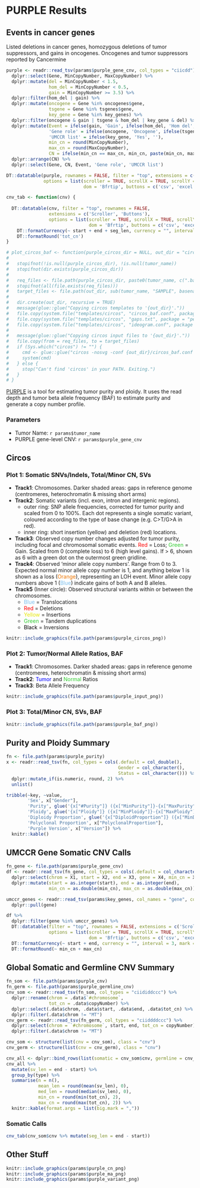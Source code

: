 # PURPLE Results

## Events in cancer genes

Listed deletions in cancer genes, homozygous deletions of tumor suppressors, and gains in oncogenes. Oncogenes and tumor suppressors reported by Cancermine

```r
purple <- readr::read_tsv(params$purple_gene_cnv, col_types = "ciicdd") %>%
  dplyr::select(Gene, MinCopyNumber, MaxCopyNumber) %>%
  dplyr::mutate(del = MinCopyNumber < 1.5,
                hom_del = MinCopyNumber < 0.5,
                gain = MinCopyNumber >= 3.5) %>%
  dplyr::filter(hom_del | gain) %>%
  dplyr::mutate(oncogene = Gene %in% oncogenes$gene,
                tsgene = Gene %in% tsgenes$gene,
                key_gene = Gene %in% key_genes) %>%
  dplyr::filter(oncogene & gain | tsgene & hom_del | key_gene & del) %>%
  dplyr::mutate(Event = ifelse(gain, 'Gain', ifelse(hom_del, 'Hom del', 'Del')),
                'Gene role' = ifelse(oncogene, 'Oncogene', ifelse(tsgene, 'Tumor suppressor', '')),
                'UMCCR list' = ifelse(key_gene, 'Yes', ''),
                min_cn = round(MinCopyNumber),
                max_cn = round(MaxCopyNumber),
                CN = ifelse(min_cn == max_cn, min_cn, paste(min_cn, max_cn, sep='-'))) %>%
  dplyr::arrange(CN) %>%
  dplyr::select(Gene, CN, Event, 'Gene role', 'UMCCR list')

DT::datatable(purple, rownames = FALSE, filter = "top", extensions = c('Scroller', 'Buttons'),
              options = list(scroller = TRUE, scrollX = TRUE, scrollY = 300,
                             dom = 'Bfrtip', buttons = c('csv', 'excel')))
```


```r
cnv_tab <- function(cnv) {
  
  DT::datatable(cnv, filter = "top", rownames = FALSE, 
                extensions = c('Scroller', 'Buttons'), 
                options = list(scroller = TRUE, scrollX = TRUE, scrollY = 300, 
                               dom = 'Bfrtip', buttons = c('csv', 'excel'))) %>% 
    DT::formatCurrency(~ start + end + seg_len, currency = "", interval = 3, mark = ",", digits = 0) %>% 
    DT::formatRound('tot_cn')
}

# plot_circos_baf <- function(purple_circos_dir = NULL, out_dir = "circos_baf", tumor_name = NULL) {
#   
#   stopifnot(!is.null(purple_circos_dir), !is.null(tumor_name))
#   stopifnot(dir.exists(purple_circos_dir))
#   
#   req_files <- file.path(purple_circos_dir, paste0(tumor_name, c(".baf.circos", ".cnv.circos", ".map.circos", ".link.circos")))
#   stopifnot(all(file.exists(req_files)))
#   target_files <- file.path(out_dir, sub(tumor_name, "SAMPLE", basename(req_files)))
#   
#   dir.create(out_dir, recursive = TRUE)
#   message(glue::glue("Copying circos templates to '{out_dir}'."))
#   file.copy(system.file("templates/circos", "circos_baf.conf", package = "pebbles"), out_dir, overwrite = TRUE)
#   file.copy(system.file("templates/circos", "gaps.txt", package = "pebbles"), out_dir, overwrite = TRUE)
#   file.copy(system.file("templates/circos", "ideogram.conf", package = "pebbles"), out_dir, overwrite = TRUE)
#   
#   message(glue::glue("Copying circos input files to '{out_dir}'."))
#   file.copy(from = req_files, to = target_files)
#   if (Sys.which("circos") != "") {
#     cmd <- glue::glue("circos -nosvg -conf {out_dir}/circos_baf.conf -outputdir {out_dir} -outputfile {tumor_name}_circos_baf.png")
#     system(cmd)
#   } else {
#     stop("Can't find 'circos' in your PATH. Exiting.")
#   }
# }
```


[PURPLE](https://github.com/hartwigmedical/hmftools/tree/master/purity-ploidy-estimator)
is a tool for estimating tumor purity and ploidy. It uses the read depth and 
tumor beta allele frequency (BAF) to estimate purity and generate a copy number profile.

### Parameters

* Tumor Name: ``r params$tumor_name``
* PURPLE gene-level CNV: ``r params$purple_gene_cnv``

## Circos

### Plot 1: Somatic SNVs/Indels, Total/Minor CN, SVs

* __Track1__: Chromosomes. Darker shaded areas: gaps in reference genome 
  (centromeres, heterochromatin & missing short arms)
* __Track2__: Somatic variants (incl. exon, intron and intergenic regions). 
    * outer ring: SNP allele frequencies, corrected for tumor purity and scaled from 0 to 100%.
      Each dot represents a single somatic variant, coloured according to the
      type of base change (e.g. C>T/G>A in red).
    * inner ring: short insertion (yellow) and deletion (red) locations. 
* __Track3__: Observed copy number changes adjusted for tumor purity,
  including focal and chromosomal somatic events. 
  <span style="color:red">Red</span> = Loss; <span style="color:#32CD32">Green</span> = Gain.
  Scaled from 0 (complete loss) to 6 (high level gains). 
  If > 6, shown as 6 with a green dot on the outermost green gridline. 
* __Track4__: Observed 'minor allele copy numbers'. Range from 0 to 3. 
  Expected normal minor allele copy number is 1, and anything below 1 is shown 
  as a loss (<span style="color:#EE7600">Orange</span>), representing an LOH event. 
  Minor allele copy numbers above 1 (<span style="color:#7EC0EE">Blue</span>) indicate gains 
  of both A and B alleles. 
* __Track5__ (Inner circle): Observed structural variants within or between the chromosomes.
    * <span style="color:#7EC0EE">Blue</span> = Translocations
    * <span style="color:red">Red</span> = Deletions 
    * <span style="color:#e6e600">Yellow</span> = Insertions 
    * <span style="color:#32CD32">Green</span> = Tandem duplications 
    * <span style="color:#000000">Black</span> = Inversions

```r
knitr::include_graphics(file.path(params$purple_circos_png))
```

### Plot 2: Tumor/Normal Allele Ratios, BAF

* __Track1__: Chromosomes. Darker shaded areas: gaps in reference genome 
  (centromeres, heterochromatin & missing short arms)
* __Track2__: <span style="color:blue">Tumor</span> and <span style="color:#32CD32">Normal</span> Ratios
* __Track3__: <span style="#EE7600">Beta Allele Frequency</span>


```r
knitr::include_graphics(file.path(params$purple_input_png))
```

### Plot 3: Total/Minor CN, SVs, BAF

<!-- ```{r circos-baf-prep, message=FALSE, warning=FALSE} -->
<!-- plot_circos_baf(purple_circos_dir = purple_circos_dir,  -->
<!--                 out_dir = "baf_circos", -->
<!--                 tumor_name = params$tumor_name) -->
<!-- ``` -->

```r
knitr::include_graphics(file.path(params$purple_baf_png))
```

## Purity and Ploidy Summary

```r
fn <- file.path(params$purple_purity)
x <- readr::read_tsv(fn, col_types = cols(.default = col_double(), 
                                          Gender = col_character(), 
                                          Status = col_character())) %>%
  dplyr::mutate_if(is.numeric, round, 2) %>%
  unlist()

tribble(~key, ~value,
        'Sex', x["Gender"],
        'Purity', glue('{x["#Purity"]} ({x["MinPurity"]}-{x["MaxPurity"]})'),
        'Ploidy', glue('{x["Ploidy"]} ({x["MinPloidy"]}-{x["MaxPloidy"]})'),
        'Diploidy Proportion', glue('{x["DiploidProportion"]} ({x["MinDiploidProportion"]}-{x["MaxDiploidProportion"]})'),
        'Polyclonal Proportion', x["PolyclonalProportion"],
        'Purple Version', x["Version"]) %>% 
  knitr::kable()
```

## UMCCR Gene Somatic CNV Calls

```r
fn_gene <- file.path(params$purple_gene_cnv)
df <- readr::read_tsv(fn_gene, col_types = cols(.default = col_character()), skip = 1, col_names = FALSE) %>% 
  dplyr::select(chrom = X1, start = X2, end = X3, gene = X4, min_cn = X5, max_cn = X6) %>% 
  dplyr::mutate(start = as.integer(start), end = as.integer(end),
                min_cn = as.double(min_cn), max_cn = as.double(max_cn))

umccr_genes <- readr::read_tsv(params$key_genes, col_names = "gene", col_types = "c") %>%
  dplyr::pull(gene)

df %>%
  dplyr::filter(gene %in% umccr_genes) %>%
  DT::datatable(filter = "top", rownames = FALSE, extensions = c('Scroller', 'Buttons'), 
                options = list(scroller = TRUE, scrollX = TRUE, scrollY = 500, 
                               dom = 'Bfrtip', buttons = c('csv', 'excel'))) %>% 
  DT::formatCurrency(~ start + end, currency = "", interval = 3, mark = ",", digits = 0) %>% 
  DT::formatRound(~ min_cn + max_cn)
```


## Global Somatic and Germline CNV Summary

```r
fn_som <- file.path(params$purple_cnv)
fn_germ <- file.path(params$purple_germline_cnv)
cnv_som <- readr::read_tsv(fn_som, col_types = "ciididdccc") %>%
  dplyr::rename(chrom = .data$`#chromosome`,
                tot_cn = .data$copyNumber) %>%
  dplyr::select(.data$chrom, .data$start, .data$end, .data$tot_cn) %>%
  dplyr::filter(.data$chrom != "MT")
cnv_germ <- readr::read_tsv(fn_germ, col_types = "ciiddddccc") %>%
  dplyr::select(chrom = `#chromosome`, start, end, tot_cn = copyNumber) %>% 
  dplyr::filter(.data$chrom != "MT")

cnv_som <- structure(list(cnv = cnv_som), class = "cnv")
cnv_germ <- structure(list(cnv = cnv_germ), class = "cnv")

cnv_all <- dplyr::bind_rows(list(somatic = cnv_som$cnv, germline = cnv_germ$cnv), .id = "type")
cnv_all %>% 
  mutate(sv_len = end - start) %>% 
  group_by(type) %>% 
  summarise(n = n(),
            mean_len = round(mean(sv_len), 0),
            med_len = round(median(sv_len), 0),
            min_cn = round(min(tot_cn), 2),
            max_cn = round(max(tot_cn), 2)) %>% 
  knitr::kable(format.args = list(big.mark = ","))
```

### Somatic Calls

```r
cnv_tab(cnv_som$cnv %>% mutate(seg_len = end - start))
```

## Other Stuff

```r
knitr::include_graphics(params$purple_cn_png)
knitr::include_graphics(params$purple_ma_png)
knitr::include_graphics(params$purple_variant_png)
```
